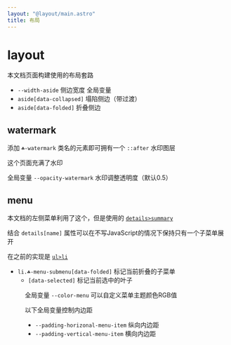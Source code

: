 ```yaml
---
layout: "@layout/main.astro"
title: 布局
---
```



# layout

本文档页面构建使用的布局套路

<Layouts />

- `--width-aside` 侧边宽度 全局变量
- `aside[data-collapsed]` 塌陷侧边（带过渡）
- `aside[data-folded]` 折叠侧边


## watermark

添加 `☘-watermark` 类名的元素即可拥有一个 `::after` 水印图层

这个页面充满了水印

全局变量 `--opacity-watermark` 水印调整透明度（默认0.5）


## menu

本文档的左侧菜单利用了这个，但是使用的 [`details>summary`](https://github.com/nanarino/nanarinostyl/blob/main/src/components/menu/summary.astro)

结合 `details[name]` 属性可以在不写JavaScript的情况下保持只有一个子菜单展开

在之前的实现是 [`ul>li`](https://github.com/nanarino/nanarinostyl/blob/main/src/components/menu/list.astro)

- `li.☘-menu-submenu[data-folded]` 标记当前折叠的子菜单
    - `[data-selected]` 标记当前选中的叶子

<Menu />

全局变量 `--color-menu` 可以自定义菜单主题颜色RGB值

以下全局变量控制内边距

- `--padding-horizonal-menu-item` 纵向内边距
- `--padding-vertical-menu-item` 横向内边距
